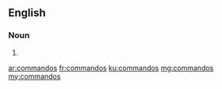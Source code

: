 ==English==

===Noun===
{{head|en|plural}}

# {{plural of|commando|lang=en|nocat=1}}

[[ar:commandos]]
[[fr:commandos]]
[[ku:commandos]]
[[mg:commandos]]
[[my:commandos]]